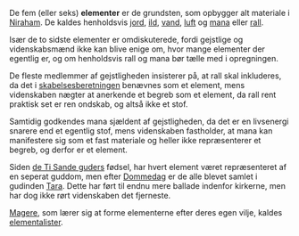 {{title:Elementerne}}
{{author:Laura Holmegaard}}
{{timestamp:2009-10-25T08:12:10Z}}
{{copyright:Elementerne}}
De fem (eller seks) '''elementer''' er de grundsten, som opbygger alt materiale i [[Niraham]]. De kaldes henholdsvis [[jord]], [[ild]], [[vand]], [[luft]] og [[mana]] eller [[rall]].

Især de to sidste elementer er omdiskuterede, fordi gejstlige og videnskabsmænd ikke kan blive enige om, hvor mange elementer der egentlig er, og om henholdsvis rall og mana bør tælle med i opregningen.

De fleste medlemmer af gejstligheden insisterer på, at rall skal inkluderes, da det i [[skabelsesberetningen]] benævnes som et element, mens videnskaben nægter at anerkende et begreb som et element, da rall rent praktisk set er ren ondskab, og altså ikke et stof.

Samtidig godkendes mana sjældent af gejstligheden, da det er en livsenergi snarere end et egentlig stof, mens videnskaben fastholder, at mana kan manifestere sig som et fast materiale og heller ikke repræsenterer et begreb, og derfor er et element.

Siden [[guderne|de Ti Sande guders]] fødsel, har hvert element været repræsenteret af en seperat guddom, men efter [[Dommedag]] er de alle blevet samlet i gudinden [[Tara]]. Dette har ført til endnu mere ballade indenfor kirkerne, men har dog ikke rørt videnskaben det fjerneste.

[[Mager|Magere]], som lærer sig at forme elementerne efter deres egen vilje, kaldes [[elementalist|elementalister]].